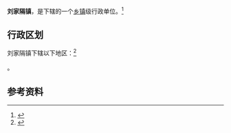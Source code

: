 {{中国乡级行政区|42/09/84/110/000}}

'''刘家隔镇'''，是{{PRC admin/fullname|42/09/84/110/000|3}}下辖的一个[[乡镇|乡镇]]级行政单位。<ref>{{PRC admin/ref sgc|{{PRC admin/parent|42/09/84/110/000}}}}</ref>

== 行政区划 ==

刘家隔镇下辖以下地区：<ref>{{PRC admin/ref sgc|42/09/84/110/000}}</ref>

{{PRC admin/children|42/09/84/110/000}}。

== 参考资料 ==

{{reflist}}

{{行政区划小作品}}
{{PRC admin/navcat|42/09/84/110/000}}